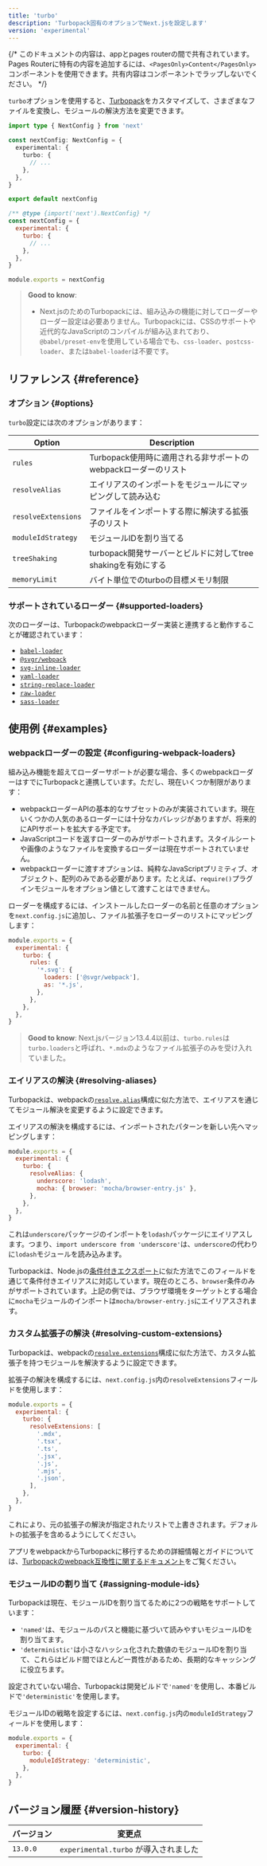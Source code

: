 ```yaml
---
title: 'turbo'
description: 'Turbopack固有のオプションでNext.jsを設定します'
version: 'experimental'
---
```


{/* このドキュメントの内容は、appとpages routerの間で共有されています。Pages Routerに特有の内容を追加するには、`<PagesOnly>Content</PagesOnly>`コンポーネントを使用できます。共有内容はコンポーネントでラップしないでください。 */}

`turbo`オプションを使用すると、[Turbopack](/docs/app/api-reference/turbopack)をカスタマイズして、さまざまなファイルを変換し、モジュールの解決方法を変更できます。

<Tabs>
<TabItem value="ts" label="TypeScript">

```ts title="next.config.ts" switcher
import type { NextConfig } from 'next'

const nextConfig: NextConfig = {
  experimental: {
    turbo: {
      // ...
    },
  },
}

export default nextConfig
```

</TabItem>
<TabItem value="js" label="JavaScript">

```js title="next.config.js" switcher
/** @type {import('next').NextConfig} */
const nextConfig = {
  experimental: {
    turbo: {
      // ...
    },
  },
}

module.exports = nextConfig
```

</TabItem>
</Tabs>

> **Good to know**:
>
> - Next.jsのためのTurbopackには、組み込みの機能に対してローダーやローダー設定は必要ありません。Turbopackには、CSSのサポートや近代的なJavaScriptのコンパイルが組み込まれており、`@babel/preset-env`を使用している場合でも、`css-loader`、`postcss-loader`、または`babel-loader`は不要です。

## リファレンス {#reference}

### オプション {#options}

`turbo`設定には次のオプションがあります：

| Option              | Description                                                    |
| ------------------- | -------------------------------------------------------------- |
| `rules`             | Turbopack使用時に適用される非サポートのwebpackローダーのリスト |
| `resolveAlias`      | エイリアスのインポートをモジュールにマッピングして読み込む     |
| `resolveExtensions` | ファイルをインポートする際に解決する拡張子のリスト             |
| `moduleIdStrategy`  | モジュールIDを割り当てる                                       |
| `treeShaking`       | turbopack開発サーバーとビルドに対してtree shakingを有効にする  |
| `memoryLimit`       | バイト単位でのturboの目標メモリ制限                            |

### サポートされているローダー {#supported-loaders}

次のローダーは、Turbopackのwebpackローダー実装と連携すると動作することが確認されています：

- [`babel-loader`](https://www.npmjs.com/package/babel-loader)
- [`@svgr/webpack`](https://www.npmjs.com/package/@svgr/webpack)
- [`svg-inline-loader`](https://www.npmjs.com/package/svg-inline-loader)
- [`yaml-loader`](https://www.npmjs.com/package/yaml-loader)
- [`string-replace-loader`](https://www.npmjs.com/package/string-replace-loader)
- [`raw-loader`](https://www.npmjs.com/package/raw-loader)
- [`sass-loader`](https://www.npmjs.com/package/sass-loader)

## 使用例 {#examples}

### webpackローダーの設定 {#configuring-webpack-loaders}

組み込み機能を超えてローダーサポートが必要な場合、多くのwebpackローダーはすでにTurbopackと連携しています。ただし、現在いくつか制限があります：

- webpackローダーAPIの基本的なサブセットのみが実装されています。現在いくつかの人気のあるローダーには十分なカバレッジがありますが、将来的にAPIサポートを拡大する予定です。
- JavaScriptコードを返すローダーのみがサポートされます。スタイルシートや画像のようなファイルを変換するローダーは現在サポートされていません。
- webpackローダーに渡すオプションは、純粋なJavaScriptプリミティブ、オブジェクト、配列のみである必要があります。たとえば、`require()`プラグインモジュールをオプション値として渡すことはできません。

ローダーを構成するには、インストールしたローダーの名前と任意のオプションを`next.config.js`に追加し、ファイル拡張子をローダーのリストにマッピングします：

```js title="next.config.js"
module.exports = {
  experimental: {
    turbo: {
      rules: {
        '*.svg': {
          loaders: ['@svgr/webpack'],
          as: '*.js',
        },
      },
    },
  },
}
```

> **Good to know**: Next.jsバージョン13.4.4以前は、`turbo.rules`は`turbo.loaders`と呼ばれ、`*.mdx`のようなファイル拡張子のみを受け入れていました。

### エイリアスの解決 {#resolving-aliases}

Turbopackは、webpackの[`resolve.alias`](https://webpack.js.org/configuration/resolve/#resolvealias)構成に似た方法で、エイリアスを通じてモジュール解決を変更するように設定できます。

エイリアスの解決を構成するには、インポートされたパターンを新しい先へマッピングします：

```js title="next.config.js"
module.exports = {
  experimental: {
    turbo: {
      resolveAlias: {
        underscore: 'lodash',
        mocha: { browser: 'mocha/browser-entry.js' },
      },
    },
  },
}
```

これは`underscore`パッケージのインポートを`lodash`パッケージにエイリアスします。つまり、`import underscore from 'underscore'`は、`underscore`の代わりに`lodash`モジュールを読み込みます。

Turbopackは、Node.jsの[条件付きエクスポート](https://nodejs.org/docs/latest-v18.x/api/packages.html#conditional-exports)に似た方法でこのフィールドを通じて条件付きエイリアスに対応しています。現在のところ、`browser`条件のみがサポートされています。上記の例では、ブラウザ環境をターゲットとする場合に`mocha`モジュールのインポートは`mocha/browser-entry.js`にエイリアスされます。

### カスタム拡張子の解決 {#resolving-custom-extensions}

Turbopackは、webpackの[`resolve.extensions`](https://webpack.js.org/configuration/resolve/#resolveextensions)構成に似た方法で、カスタム拡張子を持つモジュールを解決するように設定できます。

拡張子の解決を構成するには、`next.config.js`内の`resolveExtensions`フィールドを使用します：

```js title="next.config.js"
module.exports = {
  experimental: {
    turbo: {
      resolveExtensions: [
        '.mdx',
        '.tsx',
        '.ts',
        '.jsx',
        '.js',
        '.mjs',
        '.json',
      ],
    },
  },
}
```

これにより、元の拡張子の解決が指定されたリストで上書きされます。デフォルトの拡張子を含めるようにしてください。

アプリをwebpackからTurbopackに移行するための詳細情報とガイドについては、[Turbopackのwebpack互換性に関するドキュメント](https://turbo.build/pack/docs/migrating-from-webpack)をご覧ください。

### モジュールIDの割り当て {#assigning-module-ids}

Turbopackは現在、モジュールIDを割り当てるために2つの戦略をサポートしています：

- `'named'`は、モジュールのパスと機能に基づいて読みやすいモジュールIDを割り当てます。
- `'deterministic'`は小さなハッシュ化された数値のモジュールIDを割り当て、これらはビルド間でほとんど一貫性があるため、長期的なキャッシングに役立ちます。

設定されていない場合、Turbopackは開発ビルドで`'named'`を使用し、本番ビルドで`'deterministic'`を使用します。

モジュールIDの戦略を設定するには、`next.config.js`内の`moduleIdStrategy`フィールドを使用します：

```js title="next.config.js"
module.exports = {
  experimental: {
    turbo: {
      moduleIdStrategy: 'deterministic',
    },
  },
}
```

## バージョン履歴 {#version-history}

| バージョン | 変更点                                |
| ---------- | ------------------------------------- |
| `13.0.0`   | `experimental.turbo` が導入されました |
